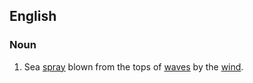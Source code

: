 ==English==

===Noun===
{{en-noun|-}}

# Sea [[spray]] blown from the tops of [[wave]]s by the [[wind]].